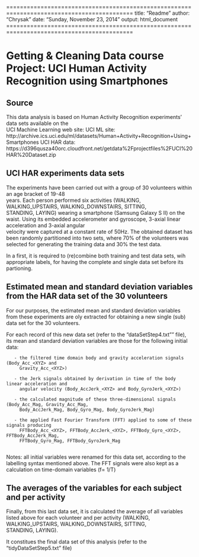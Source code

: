 ===========================================================================================
title: "Readme"
author: "Chrysak"
date: "Sunday, November 23, 2014"
output: html_document
===========================================================================================

# Getting & Cleaning Data course Project: UCI Human Activity Recognition using Smartphones  

## Source  

  This data analysis is based on Human Activity Recognition experiments' data sets available on the    
  UCI Machine Learning web site: 
  UCI ML site: http://archive.ics.uci.edu/ml/datasets/Human+Activity+Recognition+Using+Smartphones 
  UCI HAR data: https://d396qusza40orc.cloudfront.net/getdata%2Fprojectfiles%2FUCI%20HAR%20Dataset.zip

## UCI HAR experiments data sets

  The experiments have been carried out with a group of 30 volunteers within an age bracket of 19-48           
  years. 
  Each person performed six activities (WALKING, WALKING_UPSTAIRS, WALKING_DOWNSTAIRS, SITTING,   
  STANDING, LAYING) wearing a smartphone (Samsung Galaxy S II) on the waist. 
  Using its embedded accelerometer and gyroscope, 3-axial linear acceleration and 3-axial angular   
  velocity were captured at a constant rate of 50Hz. 
  The obtained dataset has been randomly partitioned into two sets, where 70% of the volunteers was 
  selected for generating the training data and 30% the test data. 
  
  In a first, it is required to (re)combine both training and test data sets, wih appropriate labels,
  for having the complete and single data set before its partioning.
  
## Estimated mean and standard deviation variables from the HAR data set of the 30 volunteers   

  For our purposes, the estimated mean and standard deviation variables from these experiments are
  oly extracted for obtaining a new single (sub) data set for the 30 volunteers.
  
  For each record of this new data set (refer to the "dataSetStep4.txt"" file), its mean and 
  standard deviation variables are those for the following initial data:
  
       - the filtered time domain body and gravity acceleration signals (Body_Acc_<XYZ> and 
         Gravity_Acc_<XYZ>)
         
       - the Jerk signals obtained by derivation in time of the body linear acceleration and     
         angular velocity (Body_AccJerk_<XYZ> and Body_GyroJerk_<XYZ>)
         
       - the calculated magnitude of these three-dimensional signals (Body_Acc_Mag, Gravity_Acc_Mag, 
         Body_AccJerk_Mag, Body_Gyro_Mag, Body_GyroJerk_Mag)
         
       - the applied Fast Fourier Transform (FFT) applied to some of these signals producing 
         FFTBody_Acc_<XYZ>, FFTBody_AccJerk_<XYZ>, FFTBody_Gyro_<XYZ>, FFTBody_AccJerk_Mag, 
         FFTBody_Gyro_Mag, FFTBody_GyroJerk_Mag 
         
  Notes: 
  all initial variables were renamed for this data set, according to the labelling syntax 
  mentioned above.
  The FFT signals were also kept as a calculation on time-domain variables (f= 1/T) 
   
## The averages of the variables for each subject and per activity

  Finally, from this last data set, it is calculated the average of all variables listed above for 
  each volunteer and per activity (WALKING, WALKING_UPSTAIRS, WALKING_DOWNSTAIRS, SITTING,   
  STANDING, LAYING).
  
  It constitues the final data set of this analysis (refer to the "tidyDataSetStep5.txt" file)
            
